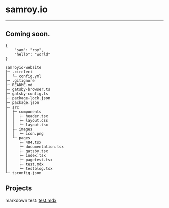 # samroy.io
---

## Coming soon.

```
{
    "sam": "roy",
    "hello": "world"
}
```
```
samroyio-website
├─ .circleci
│  └─ config.yml
├─ .gitignore
├─ README.md
├─ gatsby-browser.ts
├─ gatsby-config.ts
├─ package-lock.json
├─ package.json
├─ src
│  ├─ components
│  │  ├─ header.tsx
│  │  ├─ layout.css
│  │  └─ layout.tsx
│  ├─ images
│  │  └─ icon.png
│  └─ pages
│     ├─ 404.tsx
│     ├─ documentation.tsx
│     ├─ gatsby.tsx
│     ├─ index.tsx
│     ├─ pagetest.tsx
│     ├─ test.mdx
│     └─ testblog.tsx
└─ tsconfig.json
```

## Projects
markdown test: [test.mdx](/test)